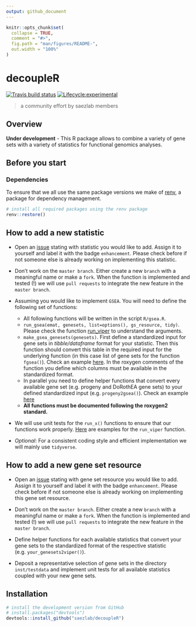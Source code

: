 ```yaml
---
output: github_document
---
```


<!-- README.md is generated from README.Rmd. Please edit that file -->

```r
knitr::opts_chunk$set(
  collapse = TRUE,
  comment = "#>",
  fig.path = "man/figures/README-",
  out.width = "100%"
)
```

# decoupleR

<!-- badges: start -->
[![Travis build status](https://travis-ci.com/saezlab/decoupleR.svg?branch=master)](https://travis-ci.com/saezlab/decoupleR)
[![Lifecycle:experimental](https://img.shields.io/badge/lifecycle-experimental-orange.svg)](https://www.tidyverse.org/lifecycle/#experimental)
<!-- badges: end -->

> a community effort by saezlab members

## Overview
**Under development** - This R package allows to combine a variety of gene sets 
with a variety of statistics for functional genomics analyses. 

## Before you start

### Dependencies
To ensure that we all use the same package versions we make of [renv](https://rstudio.github.io/renv/articles/renv.html), a package for dependency management.

```r
# install all required packages using the renv package
renv::restore()
```

## How to add a new statistic

* Open an [issue](https://github.com/saezlab/decoupleR/issues) stating with 
statistic you would like to add. Assign it to yourself and label it with the 
badge `enhancement`. Please check before if not someone else is already working 
on implementing this statistic.

* Don't work on the `master branch`. Either create a new `branch` with a 
meaningful name or make a `fork`. When the function is implemented and tested 
(!) we will use `pull requests` to integrate the new feature in the 
`master branch`.

* Assuming you would like to implement `GSEA`. You will need to define the 
following set of functions:
    * All following functions will be written in the script `R/gsea.R`.
    * `run_gsea(emat, genesets, list=options(), gs_resource, tidy)`. Please 
    check the function 
    [run_viper](https://github.com/saezlab/decoupleR/blob/master/R/viper.R#L30) to 
    understand the arguments.
    * `make_gsea_genesets(genesets)`. First define a standardized input for gene
    sets in *tibble/dataframe* format for your statistic. Then this function should 
    convert this table in the required input for the underlying function (in this 
    case list of gene sets for the function `fgsea()`). Check an example 
    [here](https://github.com/saezlab/decoupleR/blob/master/R/viper.R#L68). In 
    the roxygen comments of the function you define which columns must be 
    available in the standardized format. 
    * In parallel you need to define helper functions that convert every 
    available gene set (e.g. progeny and DoRothEA gene sets) to your defined 
    standardized input (e.g. `progeny2gsea()`). Check an example 
    [here](https://github.com/saezlab/decoupleR/blob/master/R/viper.R#L90)
    * **All functions must be documented following the roxygen2 standard.**
    
* We will use unit tests for the `run_x()` functions to ensure that our 
functions work properly. [Here](https://github.com/saezlab/decoupleR/blob/master/tests/testthat/test-viper.R) are 
examples for the `run_viper` function. 

* *Optional*: For a consistent coding style and efficient implementation we will 
mainly use `tidyverse`.

## How to add a new gene set resource
* Open an [issue](https://github.com/saezlab/decoupleR/issues) stating with 
gene set resource you would like to add. Assign it to yourself and label it with
the badge `enhancement`. Please check before if not someone else is already 
working on implementing this gene set resource.

* Don't work on the `master branch`. Either create a new `branch` with a 
meaningful name or make a `fork`. When the function is implemented and tested 
(!) we will use `pull requests` to integrate the new feature in the 
`master branch`.

* Define helper functions for each available statistics that convert your gene 
sets to the standardized format of the respective statistic 
(e.g. `your_genesets2viper()`).

* Deposit a representative selection of gene sets in the directory 
`inst/testdata` and implement unit tests for all available statistics coupled 
with your new gene sets.


## Installation
```r
# install the development version from GitHub
# install.packages("devtools")
devtools::install_github("saezlab/decoupleR")
```
